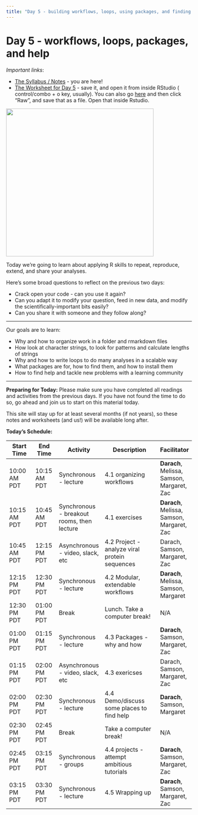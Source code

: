 ```yaml
---
title: "Day 5 - building workflows, loops, using packages, and finding help in new areas"
---
```


# Day 5 - workflows, loops, packages, and help

*Important links*:

- [The Syllabus / Notes](https://darachm.github.io/dll-r/index.html) - you are here!
- [The Worksheet for Day 5](https://github.com/darachm/dll-r/raw/main/worksheets/dll-r_Day5_Lab.Rmd) - save it, 
    and open it from inside RStudio ( control/combo + o key, usually). 
    You can also go [here](https://github.com/darachm/dll-r/blob/main/worksheets/dll-r_Day5_Lab.Rmd)
    and then click "Raw", and save that as a file. Open that inside Rstudio.

<!--
- [The Document of Honourable Errors](https://docs.google.com/document/d/1s8PI8TzC3OD6FrvZYfjr44tNDypXfZ7rZxdQ3AwFBTI/edit?usp=sharing) - errors are cool and useful! 
    Put any error messages you find on here, so we can check out those cool errors together
-->

<img src="https://media.giphy.com/media/12qq4Em3MVuwJW/giphy.gif" width="400"/>

Today we're going to learn about applying R skills to 
repeat, reproduce, extend, and share your analyses.

<!-- exercise -->

<!--are we trying to make students think about writing functions and clean code? I'm not sure that's clear if this is asynchronous reading-->

Here's some broad questions to reflect on the previous two days:

- Crack open your code - can you use it again?
- Can you adapt it to modify your question, 
  feed in new data, and modify the
  scientifically-important bits easily?
- Can you share it with someone and they follow
  along?

---

Our goals are to learn:

- Why and how to organize work in a folder and rmarkdown files
- How look at character strings, to look for patterns and calculate lengths of strings
- Why and how to write loops to do many analyses in a scalable way
- What packages are for, how to find them, and how to install them
- How to find help and tackle new problems with a learning community

---

**Preparing for Today:**
Please make sure you have completed all readings and activities from 
the previous days. If you have not found the time to do so, go ahead and join
us to start on this material today.

This site will stay up for at least several months (if not years), so these
notes and worksheets (and us!) will be available long after.


**Today's Schedule:**

| Start Time | End Time | Activity |   Description   | Facilitator |
| ------------- | ----------- | ------------- | ----------------------------- | --------------- |
| 10:00 AM PDT | 10:15 AM PDT | Synchronous - lecture | 4.1 organizing workflows | **Darach**, Melissa, Samson, Margaret, Zac |
| 10:15 AM PDT | 10:45 AM PDT | Synchronous - breakout rooms, then lecture | 4.1 exercises | **Darach**, Melissa, Samson, Margaret, Zac |
| 10:45 AM PDT | 12:15 PM PDT | Asynchronous - video, slack, etc | 4.2 Project - analyze viral protein sequences | Darach, Samson, Margaret, Zac |
| 12:15 PM PDT | 12:30 PM PDT | Synchronous - lecture | 4.2 Modular, extendable workflows | **Darach**, Melissa, Samson, Margaret |
| 12:30 PM PDT | 01:00 PM PDT | Break | Lunch. Take a computer break!  |  N/A  |
| 01:00 PM PDT | 01:15 PM PDT | Synchronous - lecture | 4.3 Packages - why and how | **Darach**, Samson, Margaret, Zac |
| 01:15 PM PDT | 02:00 PM PDT | Asynchronous - video, slack, etc | 4.3 exericses | Darach, Samson, Margaret, Zac |
| 02:00 PM PDT | 02:30 PM PDT | Synchronous - lecture | 4.4 Demo/discuss some places to find help | **Darach**, Samson, Margaret |
| 02:30 PM PDT | 02:45 PM PDT | Break | Take a computer break!  |  N/A  |
| 02:45 PM PDT | 03:15 PM PDT | Synchronous - groups | 4.4 projects - attempt ambitious tutorials | **Darach**, Samson, Margaret, Zac |
| 03:15 PM PDT | 03:30 PM PDT | Synchronous - lecture | 4.5 Wrapping up | **Darach**, Samson, Margaret, Zac |

<!-- -->


